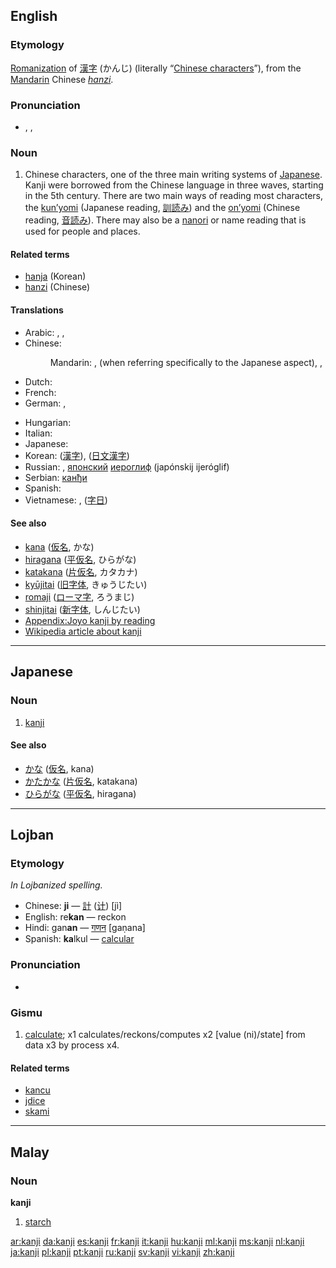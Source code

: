 {{wikipedia|Kanji}}
==English==

===Etymology===
[[romanization|Romanization]] of {{etyl|ja}} [[漢字]] (かんじ) (literally “[[Chinese character]]s”), from the [[Mandarin]] Chinese ''[[hanzi]]''.

===Pronunciation===
* {{enPR|kănji}}, {{IPA|/ˈkændʒi/}}, {{SAMPA|/"k{ndZi/}}
*: {{rhymes|ændʒi}}

===Noun===
{{en-noun|kanji}}

# Chinese characters, one of the three main writing systems of [[Japanese]].  Kanji were borrowed from the Chinese language in three waves, starting in the 5th century.  There are two main ways of reading most characters, the [[kun'yomi|kun’yomi]] (Japanese reading, [[訓読み]]) and the [[on'yomi|on’yomi]] (Chinese reading, [[音読み]]).  There may also be a [[nanori]] or name reading that is used for people and places.

====Related terms====
* [[hanja]] (Korean)
* [[hanzi]] (Chinese)

====Translations====
{{trans-top|Chinese characters in Japanese context}}
* Arabic: {{t|ar|كانجي|m|tr=kaanjiy}},  {{t|ar|طابع يابانية|m|tr=Taabi` yabaaniy}},  {{t|ar|حرف ياباني|m|tr=Harf yabaaniy}}
* Chinese:
*: Mandarin: {{t|cmn|日本漢字|sc=Hani}}, {{t|cmn|日本汉字|tr=Rìběn hànzì|sc=Hani}} (when referring specifically to the Japanese aspect),  {{qualifier|any Chinese character}} {{t-|cmn|漢字|sc=Hani}},  {{t-|cmn|汉字|tr=hànzì|sc=Hani}}
* Dutch: {{t|nl|kanji|n}}
* French: {{t|fr|caractère japonais|m}}
* German: {{t|de|Kanji|n}},  {{t|de|japanisches Zeichen|n}}
{{trans-mid}}
* Hungarian: {{t+|hu|kandzsi}}
* Italian: {{t+|it|kanji|m}}
* Japanese: {{t+|ja|漢字|tr=かんじ, kanji}}
* Korean: {{qualifier|any Chinese character}} {{t+|ko|한자|tr=hanja|sc=Hang}} ([[漢字]]),  {{t|ko|일문한자|sc=Hang}} ([[日文漢字]])
* Russian: {{t-|ru|кандзи|m|tr=kandzí}}, [[японский]] [[иероглиф]] (japónskij ijeróglif) {{m}}
* Serbian: [[канђи]]
* Spanish: {{t|es|carácter japonés|m}}
* Vietnamese: {{t|vi|Chữ Kanji|xs=Vietnamese}},  {{t|vi|chữ Nhật|xs=Vietnamese}} ([[字日]])
{{trans-bottom}}

====See also====
* [[kana]] ([[仮名]], かな)
* [[hiragana]] ([[平]][[仮名]], ひらがな)
* [[katakana]] ([[片仮名]], カタカナ)
* [[kyūjitai]] ([[旧字体]], きゅうじたい)
* [[romaji]] ([[ローマ字]], ろうまじ)
* [[shinjitai]] ([[新字体]], しんじたい)
* [[Appendix:Joyo kanji by reading]]
* [[w:Kanji|Wikipedia article about kanji]]

----

==Japanese==

===Noun===
{{ja-noun|r|hira=かんじ}}

# {{ja-def|漢字}} [[kanji#English|kanji]]

====See also====
* [[かな]] ([[仮名]], kana)
* [[かたかな]] ([[片仮名]], katakana)
* [[ひらがな]] ([[平仮名]], hiragana)

----

==Lojban==

===Etymology===
''In Lojbanized spelling.''
* Chinese: '''ji''' — [[計]] ([[计]]) [jì]
* English: re'''kan''' — reckon
* Hindi: gan'''an''' — [[गणन]] [gaṇana]
* Spanish: '''ka'''lkul — [[calcular]]

===Pronunciation===
* {{IPA|/'kanʒji/|lang=jbo}}

===Gismu===
{{jbo-gismu|kaj|}}

# [[calculate]]; x1 calculates/reckons/computes x2 [value (ni)/state] from data x3 by process x4.

====Related terms====
* [[kancu]]
* [[jdice]]
* [[skami]]

----

==Malay==

===Noun===
'''kanji'''

# [[starch]]

[[ar:kanji]]
[[da:kanji]]
[[es:kanji]]
[[fr:kanji]]
[[it:kanji]]
[[hu:kanji]]
[[ml:kanji]]
[[ms:kanji]]
[[nl:kanji]]
[[ja:kanji]]
[[pl:kanji]]
[[pt:kanji]]
[[ru:kanji]]
[[sv:kanji]]
[[vi:kanji]]
[[zh:kanji]]